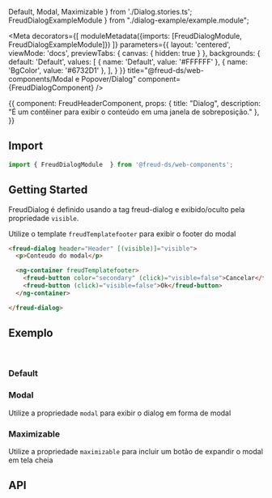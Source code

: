   Default,
  Modal,
  Maximizable
} from './Dialog.stories.ts';
  FreudDialogExampleModule
} from "./dialog-example/example.module";

<Meta
  decorators={[
    moduleMetadata({imports: [FreudDialogModule, FreudDialogExampleModule]})
  ]}
  parameters={{
    layout: 'centered',
    viewMode: 'docs',
    previewTabs: {
      canvas: { hidden: true }
    },
    backgrounds: {
      default: 'Default',
      values: [
        { name: 'Default', value: '#FFFFFF' },
        { name: 'BgColor', value: '#6732D1' },
      ],
    }
  }}
  title="@freud-ds/web-components/Modal e Popover/Dialog"
  component={FreudDialogComponent}
/>

<Story name="Storyname-hidden">
  {{
    component: FreudHeaderComponent,
    props: {
      title: "Dialog",
      description: "É um contêiner para exibir o conteúdo em uma janela de sobreposição."
    },
  }}
</Story>

## <a id="importing"></a>Import
```ts
import { FreudDialogModule  } from '@freud-ds/web-components';
```

## Getting Started
FreudDialog é definido usando a tag freud-dialog e exibido/oculto pela propriedade `visible`.

Utilize o template `freudTemplatefooter` para exibir o footer do modal
```html
<freud-dialog header="Header" [(visible)]="visible">
  <p>Conteudo do modal</p>

  <ng-container freudTemplatefooter>
    <freud-button color="secondary" (click)="visible=false">Cancelar</freud-button>
    <freud-button (click)="visible=false">Ok</freud-button>
  </ng-container>

</freud-dialog>
```

## <a id="exemplos"></a>Exemplo
<br />

### Default
<Canvas>
  <Story story={Default}/>
</Canvas>

### Modal
Utilize a propriedade `modal` para exibir o dialog em forma de modal
<Canvas>
  <Story story={Modal}/>
</Canvas>

### Maximizable
Utilize a propriedade `maximizable` para incluir um botão de expandir o modal em tela cheia
<Canvas>
  <Story story={Maximizable}/>
</Canvas>

## <a id="api"></a>API
<ArgsTable of={FreudDialogComponent} />
